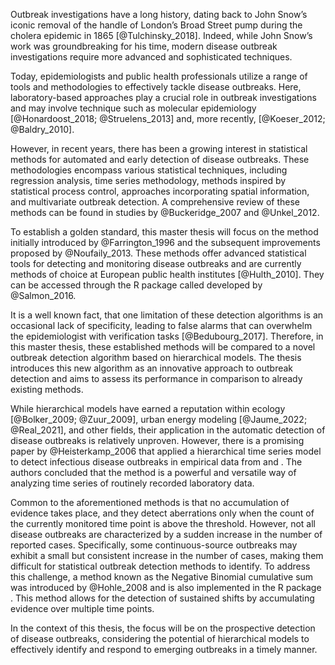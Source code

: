 \chapter{Setting the scene}

Outbreak investigations have a long history, dating back to John Snow's iconic removal of the handle of London's Broad Street pump during the cholera epidemic in 1865 [@Tulchinsky_2018]. Indeed, while John Snow's work was groundbreaking for his time, modern disease outbreak investigations require more advanced and sophisticated techniques. 

Today, epidemiologists and public health professionals utilize a range of tools and methodologies to effectively tackle disease outbreaks. Here, laboratory-based approaches play a crucial role in outbreak investigations and may involve technique such as molecular epidemiology [@Honardoost_2018; @Struelens_2013] and, more recently, \gls{WGS} [@Koeser_2012; @Baldry_2010]. 

However, in recent years, there has been a growing interest in statistical methods for automated and early detection of disease outbreaks. These methodologies encompass various statistical techniques, including regression analysis, time series methodology, methods inspired by statistical process control, approaches incorporating spatial information, and multivariate outbreak detection. A comprehensive review of these methods can be found in studies by @Buckeridge_2007 and @Unkel_2012.

To establish a golden standard, this master thesis will focus on the method initially introduced by @Farrington_1996 and the subsequent improvements proposed by @Noufaily_2013. These methods offer advanced statistical tools for detecting and monitoring disease outbreaks and are currently \textit{the} methods of choice at European public health institutes [@Hulth_2010]. They can be accessed through the R package called \textbf{surveillance} developed by @Salmon_2016. 

It is a well known fact, that one limitation of these detection algorithms is an occasional lack of specificity, leading to false alarms that can overwhelm the epidemiologist with verification tasks [@Bedubourg_2017]. Therefore, in this master thesis, these established methods will be compared to a novel outbreak detection algorithm based on hierarchical models. The thesis introduces this new algorithm as an innovative approach to outbreak detection and aims to assess its performance in comparison to already existing methods.

While hierarchical models have earned a reputation within ecology [@Bolker_2009; @Zuur_2009], urban energy modeling [@Jaume_2022; @Real_2021], and other fields, their application in the automatic detection of disease outbreaks is relatively unproven. However, there is a promising paper by @Heisterkamp_2006 that applied a hierarchical time series model to detect infectious disease outbreaks in empirical data from \textit{Rubella} and \textit{Salmonella}. The authors concluded that the method is a powerful and versatile way of analyzing time series of routinely recorded laboratory data. 

Common to the aforementioned methods is that no accumulation of evidence takes place, and they detect aberrations only when the count of the currently monitored time point is above the threshold. However, not all disease outbreaks are characterized by a sudden increase in the number of reported cases. Specifically, some continuous-source outbreaks may exhibit a small but consistent increase in the number of cases, making them difficult for statistical outbreak detection methods to identify. To address this challenge, a method known as the Negative Binomial cumulative sum was introduced by @Hohle_2008 and is also implemented in the R package \textbf{surveillance}. This method allows for the detection of sustained shifts by accumulating evidence over multiple time points. 

In the context of this thesis, the focus will be on the prospective detection of disease outbreaks, considering the potential of hierarchical models to effectively identify and respond to emerging outbreaks in a timely manner.

\cleardoublepage